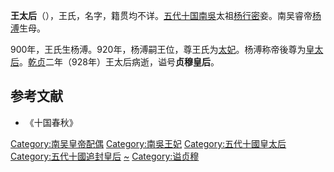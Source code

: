 '''王太后'''（{{bd|9世纪||928年|catIdx=W}}），王氏，名字，籍贯均不详。[[五代十国|五代十国]][[南吳|南吳]]太祖[[杨行密|杨行密]]妾。南吴睿帝[[楊溥_(吳)|杨溥]]生母。

900年，王氏生杨溥。920年，杨溥嗣王位，尊王氏为[[太妃|太妃]]。杨溥称帝後尊为[[皇太后|皇太后]]。[[乾贞_(杨溥)|乾贞]]二年（928年）王太后病逝，谥号'''贞穆皇后'''。

==参考文献==
*《十国春秋》
{{十國皇后}}
[[Category:南吴皇帝配偶|Category:南吴皇帝配偶]]
[[Category:南吳王妃|Category:南吳王妃]]
[[Category:五代十國皇太后|Category:五代十國皇太后]]
[[Category:五代十國追封皇后|Category:五代十國追封皇后]]
[[Category:王姓|~]]
[[Category:谥贞穆|Category:谥贞穆]]
